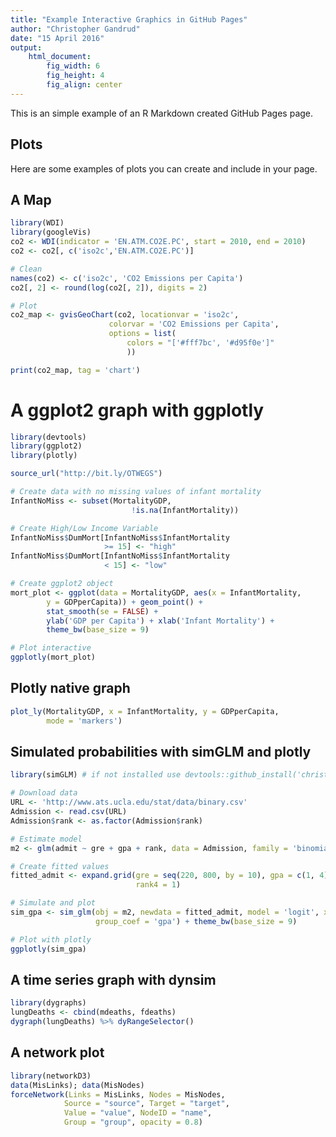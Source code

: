 ```yaml
---
title: "Example Interactive Graphics in GitHub Pages"
author: "Christopher Gandrud"
date: "15 April 2016"
output:
    html_document:
        fig_width: 6
        fig_height: 4
        fig_align: center
---
```


This is an simple example of an R Markdown created GitHub Pages page.

## Plots

Here are some examples of plots you can create and include in your page.

## A Map

```r
library(WDI)
library(googleVis)
co2 <- WDI(indicator = 'EN.ATM.CO2E.PC', start = 2010, end = 2010)
co2 <- co2[, c('iso2c','EN.ATM.CO2E.PC')]

# Clean
names(co2) <- c('iso2c', 'CO2 Emissions per Capita')
co2[, 2] <- round(log(co2[, 2]), digits = 2)

# Plot
co2_map <- gvisGeoChart(co2, locationvar = 'iso2c',
                      colorvar = 'CO2 Emissions per Capita',
                      options = list(
                          colors = "['#fff7bc', '#d95f0e']"
                          ))

print(co2_map, tag = 'chart')
```

# A ggplot2 graph with ggplotly

```r
library(devtools)
library(ggplot2)
library(plotly)

source_url("http://bit.ly/OTWEGS")

# Create data with no missing values of infant mortality
InfantNoMiss <- subset(MortalityGDP,
                           !is.na(InfantMortality))

# Create High/Low Income Variable
InfantNoMiss$DumMort[InfantNoMiss$InfantMortality
                     >= 15] <- "high"
InfantNoMiss$DumMort[InfantNoMiss$InfantMortality
                     < 15] <- "low"

# Create ggplot2 object
mort_plot <- ggplot(data = MortalityGDP, aes(x = InfantMortality,
        y = GDPperCapita)) + geom_point() + 
        stat_smooth(se = FALSE) +
        ylab('GDP per Capita') + xlab('Infant Mortality') + 
        theme_bw(base_size = 9)

# Plot interactive
ggplotly(mort_plot)
```

## Plotly native graph

```r
plot_ly(MortalityGDP, x = InfantMortality, y = GDPperCapita,
        mode = 'markers')
```

## Simulated probabilities with simGLM and plotly

```r
library(simGLM) # if not installed use devtools::github_install('christophergandrud/simGLM')

# Download data
URL <- 'http://www.ats.ucla.edu/stat/data/binary.csv'
Admission <- read.csv(URL)
Admission$rank <- as.factor(Admission$rank)

# Estimate model
m2 <- glm(admit ~ gre + gpa + rank, data = Admission, family = 'binomial')

# Create fitted values
fitted_admit <- expand.grid(gre = seq(220, 800, by = 10), gpa = c(1, 4), 
                            rank4 = 1)

# Simulate and plot
sim_gpa <- sim_glm(obj = m2, newdata = fitted_admit, model = 'logit', x_coef = 'gre', 
                   group_coef = 'gpa') + theme_bw(base_size = 9)

# Plot with plotly
ggplotly(sim_gpa)
```

## A time series graph with dynsim

```r
library(dygraphs)
lungDeaths <- cbind(mdeaths, fdeaths)
dygraph(lungDeaths) %>% dyRangeSelector()
```

## A network plot

```r
library(networkD3)
data(MisLinks); data(MisNodes)
forceNetwork(Links = MisLinks, Nodes = MisNodes,
            Source = "source", Target = "target",
            Value = "value", NodeID = "name",
            Group = "group", opacity = 0.8)
```
